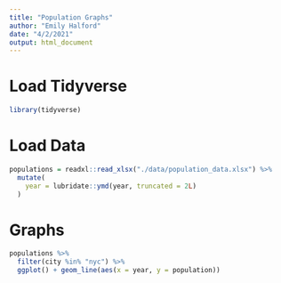 ```yaml
---
title: "Population Graphs"
author: "Emily Halford"
date: "4/2/2021"
output: html_document
---
```


# Load Tidyverse

```r

library(tidyverse)

```

# Load Data

```r

populations = readxl::read_xlsx("./data/population_data.xlsx") %>% 
  mutate(
    year = lubridate::ymd(year, truncated = 2L)
  )

```

# Graphs

```r

populations %>% 
  filter(city %in% "nyc") %>% 
  ggplot() + geom_line(aes(x = year, y = population))

```

